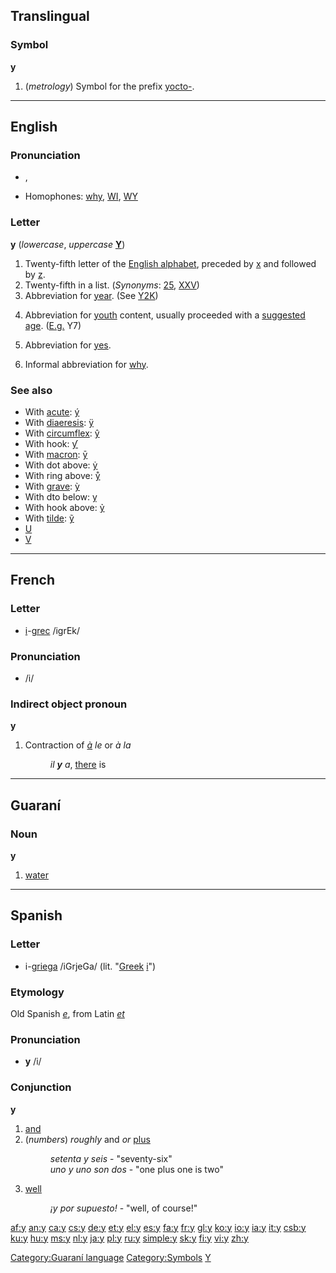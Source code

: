 {{xsee|[[Y]]|[[ỹ]]|[[¥]]|[[Υ]] (Greek)|[[у]] (Cyrillic)|[[У]] (Cyrillic)}}
{{wikipedia}}
==Translingual==

===Symbol===
'''y'''

# (''metrology'') Symbol for the prefix [[yocto-]].

----

==English==

===Pronunciation===
{{rfap}}
*{{IPA|/'waɪ/}}, {{SAMPA|/"waI/}}
*Homophones: [[why]], [[WI]], [[WY]]

===Letter===
'''y''' (''lowercase'', ''uppercase'' '''[[Y]]''')

# Twenty-fifth letter of the [[Appendix:Roman script|English alphabet]], preceded by [[x]] and followed by [[z]].
# Twenty-fifth in a list. (''Synonyms'': [[25]], [[XXV]])
# Abbreviation for [[year]]. (See [[Y2K]])
# {{italbrac|TV}} Abbreviation for [[youth]] content, usually proceeded with a [[suggested]] [[age]]. ([[E.g.]] Y7)
# {{italbrac|Archaic computers}} Abbreviation for [[yes]].
# Informal abbreviation for [[why]].

===See also===
*With [[acute]]: [[ý]]
*With [[diaeresis]]: [[ÿ]]
*With [[circumflex]]: [[ŷ]]
*With hook: [[ƴ]]
*With [[macron]]: [[ȳ]]
*With dot above: [[ẏ]]
*With ring above: [[ẙ]]
*With [[grave]]: [[ỳ]]
*With dto below: [[ỵ]]
*With hook above: [[ỷ]]
*With [[tilde]]: [[ỹ]]
*[[U]]
*[[V]]

----

==French==

===Letter===
{{rfap}}
*[[i]]-[[grec]] /igrEk/

===Pronunciation===
* /i/

===Indirect object pronoun===
'''y'''

# Contraction of ''[[à]] le'' or ''à la''
#: ''il '''y''' a'', [[there]] is

----

==Guaraní==

===Noun===
'''y'''

# [[water]]

[[Category:Guaraní language]]

----

==Spanish==

===Letter===
*i-[[griega]] /iGrjeGa/ (lit. "[[Greek]] [[i]]")

===Etymology===
Old Spanish ''[[e]]'', from Latin ''[[et]]''

===Pronunciation===
*'''y''' /i/

===Conjunction===
'''y'''

# [[and]]
# (''numbers'') ''roughly'' and ''or'' [[plus]]
#: ''setenta y seis'' - "seventy-six"
#: ''uno y uno son dos'' - "one plus one is two"
# {{colloquial}} [[well]]
#: ''¡y por supuesto!'' - "well, of course!"

[[Category:Symbols]]
[[Category:Latin letters|Y]]

[[af:y]]
[[an:y]]
[[ca:y]]
[[cs:y]]
[[de:y]]
[[et:y]]
[[el:y]]
[[es:y]]
[[fa:y]]
[[fr:y]]
[[gl:y]]
[[ko:y]]
[[io:y]]
[[ia:y]]
[[it:y]]
[[csb:y]]
[[ku:y]]
[[hu:y]]
[[ms:y]]
[[nl:y]]
[[ja:y]]
[[pl:y]]
[[ru:y]]
[[simple:y]]
[[sk:y]]
[[fi:y]]
[[vi:y]]
[[zh:y]]